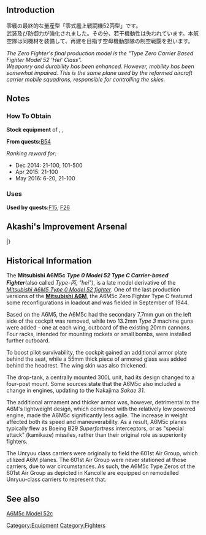 {{Template:Equipmentinfo
|name = Zero Fighter Type 52 Type C (601 Air Group)
|id = 109 
|japanesename = 零戦52型丙(六〇一空) 
|icon = 
|type = 
|effect = {{AA}}+9 {{Hit}}+1 {{Evasion}}+1 
|radius = 6
|scrap = {{Fuel}}1 {{Ammo}}2 {{Bauxite}}3 
|image = <gallery type="slideshow" widths="360px" position="center" hideaddbutton="true">
Equipment109-1.png
Equipment109-2.png
Equipment109-3.png
Equipment109-4.png
</gallery>
|LC=lime
|CV=lime
|CVL=lime
|CVB = lime
}}

==Introduction==
零戦の最終的な量産型「零式艦上戦闘機52丙型」です。<br>武装及び防御力が強化されました。その分、若干機動性は失われています。本航空隊は同機材を装備して、再建を目指す空母機動部隊の制空戦闘を担います。  

''The Zero Fighter's final production model is the "Type Zero Carrier Based Fighter Model 52 'Hei' Class". <br>Weaponry and durability has been enhanced. However, mobility has been somewhat impaired. This is the same plane used by the reformed aircraft carrier mobile squadrons, responsible for controlling the skies.''

==Notes==
<div class="mw-collapsible"><h3>How To Obtain</h3>
<div class="mw-collapsible-content">
'''Stock equipment''' of {{Ship/Link|Amagi Kai}}, {{Ship/Link|Katsuragi Kai}}, {{Ship/Link|Unryuu Kai}}

'''From quests: '''[[Quests#B54|B54]]

''Ranking reward for:''
* Dec 2014: 21-100, 101-500
* Apr 2015: 21-100
* May 2016: 6-20, 21-100

</div></div>

<div class="mw-collapsible"><h3>Uses</h3>
<div class="mw-collapsible-content">
'''Used by quests: '''[[Quests#F15|F15]], [[Quests#F26|F26]]

</div></div>

== Akashi's Improvement Arsenal ==

{{AkashiWorkshop}}
{{AkashiWorkshopLine
| Name = {{PAGENAME}}
| ItemType = GreenPlane
| Fuel = 120
| Ammo = 120
| Steel = 0
| Baux = 280
|Mats0-5 = 4/6
|Mats6-9 = 5/9
|Mats10 = -
|Screws0-5 = 3/5
|Screws6-9 = 4/6
|Screws10 = -
|EquipConsume0-5 = 2x{{GreenPlane|Zero Fighter Type 52}}
|EquipConsume6-9 = 2x{{BluePlane|Tenzan}}
|EquipConsume10 = -
| Sun = T<br>&nbsp;
| Mon = T<br>&nbsp;
| Tue = T<br>&nbsp;
| Wed = T<br>U
| Thu = T<br>U
| Fri = T<br>U
| Sat = T<br>U
| 2ndShip = [[Taihou]]<br/>[[Unryuu]]
}}
|}

== Historical Information ==
The '''Mitsubishi A6M5c''' '''''Type 0 Model 52 Type C Carrier-based Fighter '''''(also called ''Type-丙, "hei")'', is a late model derivative of the ''[[Type 52 Zero Fighter|Mitsubishi A6M5 Type 0 Model 52 fighter]]''. One of the last production versions of the '''[[Type 21 Zero Fighter|Mitsubishi A6M]]''', the A6M5c Zero Fighter Type C featured some reconfigurations in loadout and was fielded in September of 1944.

Based on the A6M5, the A6M5c had the secondary 7.7mm gun on the left side of the cockpit was removed, while two 13.2mm ''Type 3'' machine guns were added - one at each wing, outboard of the existing 20mm cannons. Four racks, intended for mounting rockets or small bombs, were installed further outboard.

To boost pilot survivability, the cockpit gained an additional armor plate behind the seat, while a 55mm thick piece of armored glass was added behind the headrest. The wing skin was also thickened.

The drop-tank, a centrally mounted 300L unit, had its design changed to a four-post mount. Some sources state that the A6M5c also included a change in engines, updating to the Nakajima ''Sakae 31''. 

The additional armament and thicker armor was, however, detrimental to the A6M's lightweight design, which combined with the relatively low powered engine, made the A6M5c significantly less agile. The increase in weight affected both its speed and maneuverability. As a result, A6M5c planes typically flew as Boeing B29 ''Superfortress'' interceptors, or as "special attack" (kamikaze) missiles, rather than their original role as superiority fighters.

The Unryuu class carriers were originally to field the 601st Air Group, which utilized A6M planes. The 601st Air Group were never stationed at those carriers, due to war circumstances. As such, the A6M5c Type Zeros of the 601st Air Group as depicted in Kancolle are equipped on remodelled Unryuu-class carriers to represent that.
==See also==
[[wikipedia:Mitsubishi_A6M_Zero#A6M5_Type_0_Model_52|A6M5c Model 52c]]
{{Equipmentlist}}
[[Category:Equipment]]
[[Category:Fighters]]